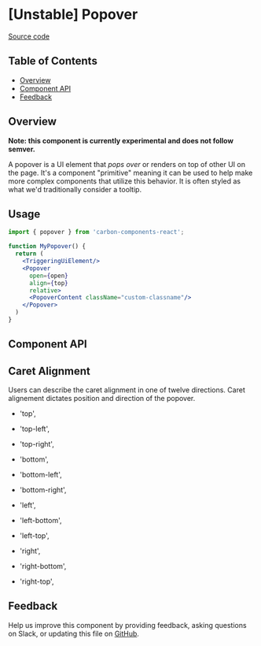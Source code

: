 
# [Unstable] Popover

[Source code](https://github.com/carbon-design-system/carbon/tree/main/packages/react/src/components/Popover)

<!-- START doctoc generated TOC please keep comment here to allow auto update -->
<!-- DON'T EDIT THIS SECTION, INSTEAD RE-RUN doctoc TO UPDATE -->

## Table of Contents

- [Overview](#overview)
- [Component API](#component-api)
- [Feedback](#feedback)

<!-- END doctoc generated TOC please keep comment here to allow auto update -->

## Overview

**Note: this component is currently experimental and does not follow semver.**

A popover is a UI element that _pops over_ or renders on top of other UI on the
page. It's a component "primitive" meaning it can be used to help make more
complex components that utilize this behavior. It is often styled as what we'd
traditionally consider a tooltip.

## Usage 

```jsx
import { popover } from 'carbon-components-react';

function MyPopover() {
  return (
    <TriggeringUiElement/>
    <Popover 
      open={open} 
      align={top} 
      relative>
      <PopoverContent className="custom-classname"/>
    </Popover>
  )
}
```

## Component API

<Props />

## Caret Alignment 

Users can describe the caret alignment in one of twelve directions. Caret alignement dictates position and direction of the popover.

- 'top',
- 'top-left',
- 'top-right',

- 'bottom',
- 'bottom-left',
- 'bottom-right',

- 'left',
- 'left-bottom',
- 'left-top',

- 'right',
- 'right-bottom',
- 'right-top',

## Feedback

Help us improve this component by providing feedback, asking questions on Slack,
or updating this file on
[GitHub](https://github.com/carbon-design-system/carbon/edit/main/packages/react/src/components/Popover/Popover.mdx).
